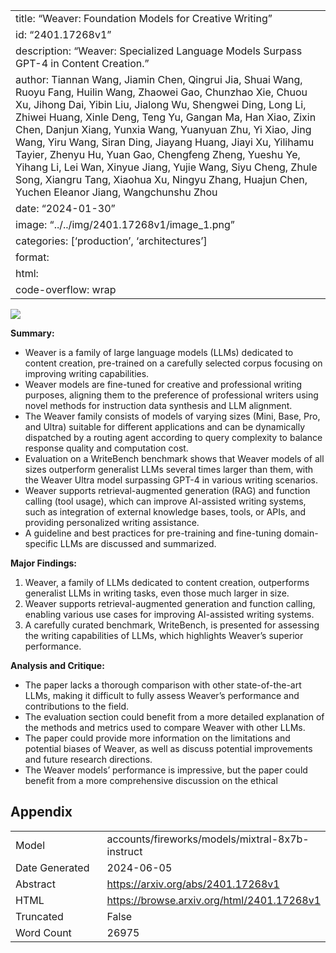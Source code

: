 
---
title: "Weaver: Foundation Models for Creative Writing"
id: "2401.17268v1"
description: "Weaver: Specialized Language Models Surpass GPT-4 in Content Creation."
author: Tiannan Wang, Jiamin Chen, Qingrui Jia, Shuai Wang, Ruoyu Fang, Huilin Wang, Zhaowei Gao, Chunzhao Xie, Chuou Xu, Jihong Dai, Yibin Liu, Jialong Wu, Shengwei Ding, Long Li, Zhiwei Huang, Xinle Deng, Teng Yu, Gangan Ma, Han Xiao, Zixin Chen, Danjun Xiang, Yunxia Wang, Yuanyuan Zhu, Yi Xiao, Jing Wang, Yiru Wang, Siran Ding, Jiayang Huang, Jiayi Xu, Yilihamu Tayier, Zhenyu Hu, Yuan Gao, Chengfeng Zheng, Yueshu Ye, Yihang Li, Lei Wan, Xinyue Jiang, Yujie Wang, Siyu Cheng, Zhule Song, Xiangru Tang, Xiaohua Xu, Ningyu Zhang, Huajun Chen, Yuchen Eleanor Jiang, Wangchunshu Zhou
date: "2024-01-30"
image: "../../img/2401.17268v1/image_1.png"
categories: ['production', 'architectures']
format:
  html:
    code-overflow: wrap
---

![](../../img/2401.17268v1/image_1.png)

**Summary:**

- Weaver is a family of large language models (LLMs) dedicated to content creation, pre-trained on a carefully selected corpus focusing on improving writing capabilities.
- Weaver models are fine-tuned for creative and professional writing purposes, aligning them to the preference of professional writers using novel methods for instruction data synthesis and LLM alignment.
- The Weaver family consists of models of varying sizes (Mini, Base, Pro, and Ultra) suitable for different applications and can be dynamically dispatched by a routing agent according to query complexity to balance response quality and computation cost.
- Evaluation on a WriteBench benchmark shows that Weaver models of all sizes outperform generalist LLMs several times larger than them, with the Weaver Ultra model surpassing GPT-4 in various writing scenarios.
- Weaver supports retrieval-augmented generation (RAG) and function calling (tool usage), which can improve AI-assisted writing systems, such as integration of external knowledge bases, tools, or APIs, and providing personalized writing assistance.
- A guideline and best practices for pre-training and fine-tuning domain-specific LLMs are discussed and summarized.

**Major Findings:**

1. Weaver, a family of LLMs dedicated to content creation, outperforms generalist LLMs in writing tasks, even those much larger in size.
2. Weaver supports retrieval-augmented generation and function calling, enabling various use cases for improving AI-assisted writing systems.
3. A carefully curated benchmark, WriteBench, is presented for assessing the writing capabilities of LLMs, which highlights Weaver's superior performance.

**Analysis and Critique:**

- The paper lacks a thorough comparison with other state-of-the-art LLMs, making it difficult to fully assess Weaver's performance and contributions to the field.
- The evaluation section could benefit from a more detailed explanation of the methods and metrics used to compare Weaver with other LLMs.
- The paper could provide more information on the limitations and potential biases of Weaver, as well as discuss potential improvements and future research directions.
- The Weaver models' performance is impressive, but the paper could benefit from a more comprehensive discussion on the ethical

## Appendix

|          |          |
|----------|----------|
| Model     | accounts/fireworks/models/mixtral-8x7b-instruct       |
| Date Generated     | 2024-06-05       |
| Abstract | [https://arxiv.org/abs/2401.17268v1](https://arxiv.org/abs/2401.17268v1)        |
| HTML     | [https://browse.arxiv.org/html/2401.17268v1](https://browse.arxiv.org/html/2401.17268v1)       |
| Truncated       | False       |
| Word Count       | 26975       |